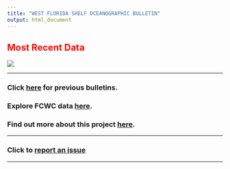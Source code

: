 ```yaml
---
title: "WEST FLORIDA SHELF OCEANOGRAPHIC BULLETIN"
output: html_document
---
```



## <span style="color: red;">Most Recent Data</span>

![](figures/latest.png)

-----


### Click **[here](previous_v2.html)** for previous bulletins.

### Explore FCWC data **[here](https://oceandata.shinyapps.io/fcwc-data-explorer/)**.

### Find out more about this project **[here](about.html)**.


-----

### Click to [report an issue](https://docs.google.com/forms/d/e/1FAIpQLSf2F628Zew_N-vfUUy7mg5wJhs626IRFVibEHY1nBV1fwTvig/viewform?usp=sf_link)

-----